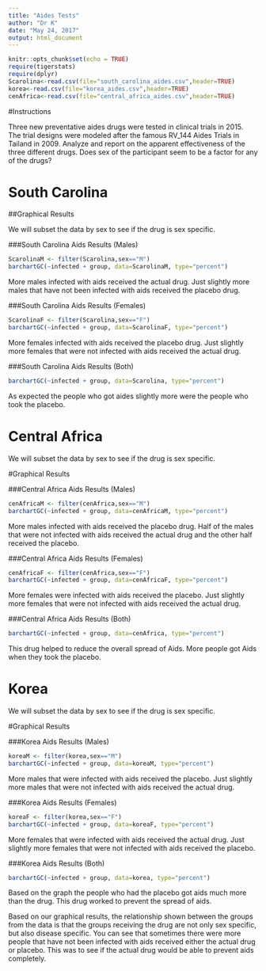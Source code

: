 ```yaml
---
title: "Aides Tests"
author: "Dr K"
date: "May 24, 2017"
output: html_document
---
```


```r
knitr::opts_chunk$set(echo = TRUE)
require(tigerstats)
require(dplyr)
Scarolina<-read.csv(file="south_carolina_aides.csv",header=TRUE)
korea<-read.csv(file="korea_aides.csv",header=TRUE)
cenAfrica<-read.csv(file="central_africa_aides.csv",header=TRUE)
```

#Instructions

Three new preventative aides drugs were tested in clinical trials in 2015. The trial designs were modeled after the famous RV_144 Aides Trials in Tailand in 2009.  Analyze and report on the apparent effectiveness of the three different drugs. Does sex of the participant seem to be a factor for any of the drugs?


# South Carolina

##Graphical Results 

We will subset the data by sex to see if the drug is sex specific.

###South Carolina Aids Results (Males)

```r
ScarolinaM <- filter(Scarolina,sex=="M")
barchartGC(~infected + group, data=ScarolinaM, type="percent")
```

More males infected with aids received the actual drug. Just slightly more males that have not been infected with aids received the placebo drug.

###South Carolina Aids Results (Females)

```r
ScarolinaF <- filter(Scarolina,sex=="F")
barchartGC(~infected + group, data=ScarolinaF, type="percent")
```

More females infected with aids received the placebo drug. Just slightly more females that were not infected with aids received the actual drug.

###South Carolina Aids Results (Both)

```r

barchartGC(~infected + group, data=Scarolina, type="percent")
```

As expected the people who got aides slightly more were the people who took the placebo.

# Central Africa

We will subset the data by sex to see if the drug is sex specific.

#Graphical Results

###Central Africa Aids Results (Males)
```r
cenAfricaM <- filter(cenAfrica,sex=="M")
barchartGC(~infected + group, data=cenAfricaM, type="percent")
```

More males infected with aids received the placebo drug. Half of the males that were not infected with aids received the actual drug and the other half received the placebo.

###Central Africa Aids Results (Females)
```r
cenAfricaF <- filter(cenAfrica,sex=="F")
barchartGC(~infected + group, data=cenAfricaF, type="percent")
```

More females were infected with aids received the placebo. Just slightly more females that were not infected with aids received the actual drug.

###Central Africa Aids Results (Both)
```r
barchartGC(~infected + group, data=cenAfrica, type="percent")
```

This drug helped to reduce the overall spread of Aids. More people got Aids when they took the placebo.

# Korea

We will subset the data by sex to see if the drug is sex specific.

#Graphical Results

###Korea Aids Results (Males)
```r
koreaM <- filter(korea,sex=="M")
barchartGC(~infected + group, data=koreaM, type="percent")
```
More males that were infected with aids received the placebo. Just slightly more males that were not infected with aids received the actual drug.

###Korea Aids Results (Females)
```r
koreaF <- filter(korea,sex=="F")
barchartGC(~infected + group, data=koreaF, type="percent")
```
More females that were infected with aids received the actual drug. Just slightly more females that were not infected with aids received the placebo.

###Korea Aids Results (Both)
```r
barchartGC(~infected + group, data=korea, type="percent")
```
Based on the graph the people who had the placebo got aids much more than the drug. This drug worked to prevent the spread of aids.

Based on our graphical results, the relationship shown between the groups from the data is that the groups receiving the drug are not only sex specific, but also disease specific. You can see that sometimes there were more people that have not been infected with aids received either the actual drug or placebo. This was to see if the actual drug would be able to prevent aids completely.



